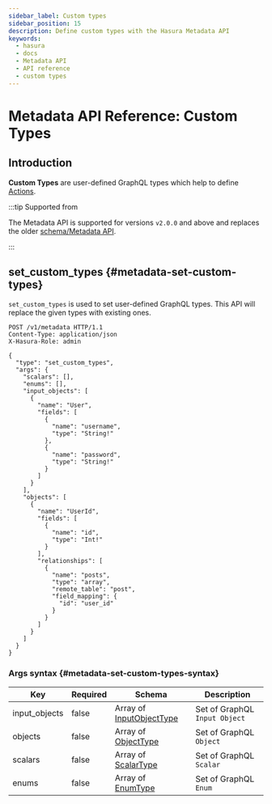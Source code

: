 ```yaml
---
sidebar_label: Custom types
sidebar_position: 15
description: Define custom types with the Hasura Metadata API
keywords:
  - hasura
  - docs
  - Metadata API
  - API reference
  - custom types
---
```


# Metadata API Reference: Custom Types

## Introduction

**Custom Types** are user-defined GraphQL types which help to define
[Actions](/api-reference/metadata-api/actions.mdx).

:::tip Supported from

The Metadata API is supported for versions `v2.0.0` and above and
replaces the older [schema/Metadata API](/api-reference/schema-metadata-api/index.mdx).

:::

## set_custom_types {#metadata-set-custom-types}

`set_custom_types` is used to set user-defined GraphQL types. This API
will replace the given types with existing ones.

```http
POST /v1/metadata HTTP/1.1
Content-Type: application/json
X-Hasura-Role: admin

{
  "type": "set_custom_types",
  "args": {
    "scalars": [],
    "enums": [],
    "input_objects": [
      {
        "name": "User",
        "fields": [
          {
            "name": "username",
            "type": "String!"
          },
          {
            "name": "password",
            "type": "String!"
          }
        ]
      }
    ],
    "objects": [
      {
        "name": "UserId",
        "fields": [
          {
            "name": "id",
            "type": "Int!"
          }
        ],
        "relationships": [
          {
            "name": "posts",
            "type": "array",
            "remote_table": "post",
            "field_mapping": {
              "id": "user_id"
            }
          }
        ]
      }
    ]
  }
}
```

### Args syntax {#metadata-set-custom-types-syntax}

| Key           | Required | Schema                                                                     | Description                   |
| ------------- | -------- | -------------------------------------------------------------------------- | ----------------------------- |
| input_objects | false    | Array of [InputObjectType](/api-reference/syntax-defs.mdx#inputobjecttype) | Set of GraphQL `Input Object` |
| objects       | false    | Array of [ObjectType](/api-reference/syntax-defs.mdx#objecttype)           | Set of GraphQL `Object`       |
| scalars       | false    | Array of [ScalarType](/api-reference/syntax-defs.mdx#scalartype)           | Set of GraphQL `Scalar`       |
| enums         | false    | Array of [EnumType](/api-reference/syntax-defs.mdx#enumtype)               | Set of GraphQL `Enum`         |
